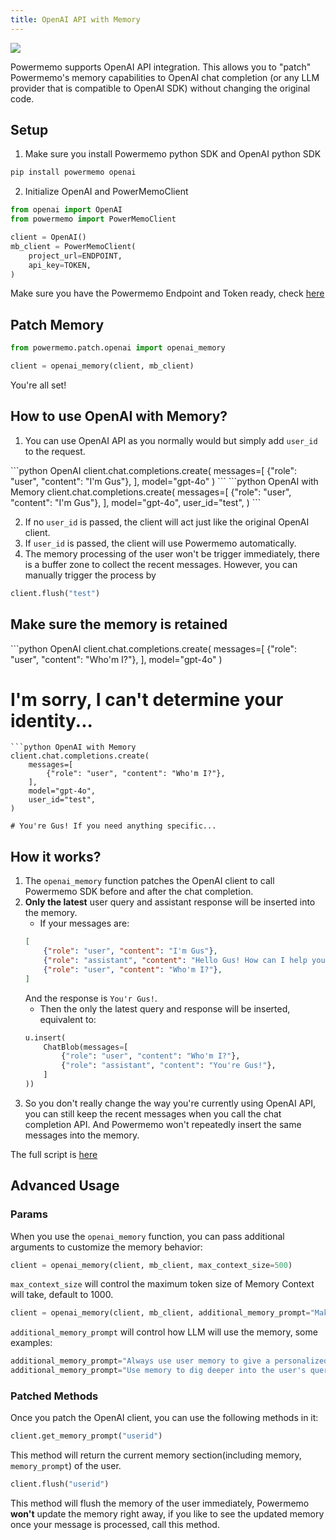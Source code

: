 ```yaml
---
title: OpenAI API with Memory
---
```

<Frame caption="Diagram of OpenAI API with Memory">
  <img src="/images/openai_client.png" />
</Frame>

Powermemo supports OpenAI API integration. 
This allows you to "patch" Powermemo's memory capabilities to OpenAI chat completion
(or any LLM provider that is compatible to OpenAI SDK) without changing the original code.


## Setup
1. Make sure you install Powermemo python SDK and OpenAI python SDK
```bash
pip install powermemo openai
```

2. Initialize OpenAI and PowerMemoClient
```python
from openai import OpenAI
from powermemo import PowerMemoClient

client = OpenAI()
mb_client = PowerMemoClient(
    project_url=ENDPOINT,
    api_key=TOKEN,
)
```
Make sure you have the Powermemo Endpoint and Token ready, check [here](/quickstart#get-prepared)

## Patch Memory 
```python
from powermemo.patch.openai import openai_memory

client = openai_memory(client, mb_client)
```
You're all set!


## How to use OpenAI with Memory?
1. You can use OpenAI API as you normally would but simply add `user_id` to the request.

<CodeGroup>
```python OpenAI
client.chat.completions.create(
    messages=[
        {"role": "user", "content": "I'm Gus"},
    ],
    model="gpt-4o"
)
```
```python OpenAI with Memory
client.chat.completions.create(
    messages=[
        {"role": "user", "content": "I'm Gus"},
    ],
    model="gpt-4o",
    user_id="test",
)
```
</CodeGroup>

2. If no `user_id` is passed, the client will act just like the original OpenAI client.
3. If `user_id` is passed, the client will use Powermemo automatically.
4. The memory processing of the user won't be trigger immediately, there is a buffer zone to collect the recent messages.
However, you can manually trigger the process by
```python
client.flush("test")
```

## Make sure the memory is retained
<CodeGroup>
```python OpenAI
client.chat.completions.create(
    messages=[
        {"role": "user", "content": "Who'm I?"},
    ],
    model="gpt-4o"
)

# I'm sorry, I can't determine your identity...
```
```python OpenAI with Memory
client.chat.completions.create(
    messages=[
        {"role": "user", "content": "Who'm I?"},
    ],
    model="gpt-4o",
    user_id="test",
)

# You're Gus! If you need anything specific...
```
</CodeGroup>

## How it works?

1. The `openai_memory` function patches the OpenAI client to call Powermemo SDK before and after the chat completion.
2. **Only the latest** user query and assistant response will be inserted into the memory.
    - If your messages are:
    ```json
    [
        {"role": "user", "content": "I'm Gus"},
        {"role": "assistant", "content": "Hello Gus! How can I help you?"},
        {"role": "user", "content": "Who'm I?"},
    ]
    ```
    And the response is `You'r Gus!`. 
    - Then the only the latest query and response will be inserted, equivalent to:
    ```python
    u.insert(
        ChatBlob(messages=[
            {"role": "user", "content": "Who'm I?"},
            {"role": "assistant", "content": "You're Gus!"},
        ]
    ))
    ```
3. So you don't really change the way you're currently using OpenAI API, you can still keep the recent messages when you call the chat completion API.
And Powermemo won't repeatedly insert the same messages into the memory.


The full script is [here](https://github.com/memodb-io/powermemo/blob/main/assets/openai_memory.py)

## Advanced Usage
### Params 
When you use the `openai_memory` function, you can pass additional arguments to customize the memory behavior:
```python
client = openai_memory(client, mb_client, max_context_size=500)
```
`max_context_size` will control the maximum token size of Memory Context will take, default to 1000.
```python
client = openai_memory(client, mb_client, additional_memory_prompt="Make sure the user's query needs the memory, otherwise just return the answer directly.")
```
`additional_memory_prompt` will control how LLM will use the memory, some examples:
```python
additional_memory_prompt="Always use user memory to give a personalized answer"
additional_memory_prompt="Use memory to dig deeper into the user's query and rewrite the query..."
```

### Patched Methods
Once you patch the OpenAI client, you can use the following methods in it:
```python
client.get_memory_prompt("userid")
```
This method will return the current memory section(including memory, `memory_prompt`) of the user.
```python
client.flush("userid")
```
This method will flush the memory of the user immediately, Powermemo **won't** update the memory right away, if you like to see the updated memory once your message is processed, call this method.






